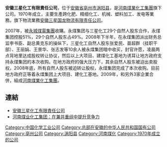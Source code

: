 '''安徽三星化工有限責任公司'''，位于[[安徽省|安徽省]][[亳州市|亳州市]][[涡阳县|涡阳县]]，是[[河南煤業化工集團|河南煤業化工集團]]旗下公司。1970年成立，主要生產跨化肥、精细化工、机械、塑料加工、发电等業務。旗下物流業務[[安徽三星国龙物流有限责任公司|安徽三星国龙物流有限责任公司]]。

2007年，被[[永城煤電集團|永城煤電集團]]收購。永煤集团与三星化工29个自然人股东合作，永煤集团控股51%，29个自然人股东占49%。2008年下半年，在永煤集团派出财务总监李书臣、副总黄克东的操纵下，三星化工自然人股东张爱民、苗超群（挂职干部）、王丽娟、王景华、张志发等10余人被永煤集团暗中收买，封官许愿，凌晨两点背地里达成股权转让协议，然后以上大项目、建煤化工基地为诱耳让地方政府支持永煤集团的本次收购。在地方政府的强大压力下，其余自然人股东被迫出卖股权，2008年底，所有自然人股东被迫转让股权，永煤集团完成了本次收购。目前地方政府正等着永煤集团上大项目、建化工基地。2009年，和另外3家企業合併，組成[[河南煤業化工集團|河南煤業化工集團]]。

==連結==
*[https://web.archive.org/web/20150517151112/http://www.sunsonchem.com/ 安徽三星化工有限責任公司]
*[http://henan.people.com.cn/news/2010/04/29/473673.html 河南煤业化工集团：在兼并重组中提升竞争力]{{dead link|date=2017年12月 |bot=InternetArchiveBot |fix-attempted=yes }}

[[Category:中国化学工业公司|Category:中国化学工业公司]]
[[Category:总部在安徽的中华人民共和国国有公司|Category:总部在安徽的中华人民共和国国有公司]]
[[Category:亳州公司|Category:亳州公司]]
[[Category:涡阳县|Category:涡阳县]]
[[Category:河南煤化|Category:河南煤化]]
[[Category:1970年成立的公司|Category:1970年成立的公司]]